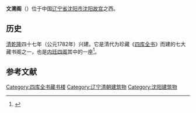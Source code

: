 '''文溯阁'''（{{lang-mnc|ᡧᡠ <br />ᠰᠣᠩᡴᠣᠨ <br />ᠠᠰᠠᡵᡳ|v=šu songkon asari}}）位于中国[[辽宁省|辽宁省]][[沈阳市|沈阳市]][[沈阳故宫|沈阳故宫]]之西。

==历史==
[[清朝|清]][[乾隆|乾隆]]四十七年（公元1782年）兴建。它是清代为珍藏《[[四库全书|四库全书]]》而建的七大藏书阁之一，也是[[内廷四阁|内廷四阁]]其中的一座<ref name="中国网">{{cite web |title=沈阳文溯阁' |publisher=中国网 |url=http://www.china.com.cn/zhuanti2005/txt/2004-05/18/content_5566675.htm |access-date=2013-05-25 |archive-date=2016-03-05 |archive-url=https://web.archive.org/web/20160305042040/http://www.china.com.cn/zhuanti2005/txt/2004-05/18/content_5566675.htm |dead-url=no }}</ref>。
==参考文献==
{{Reflist}}

{{中国古代藏书楼}}
[[Category:四库全书藏书楼|Category:四库全书藏书楼]]
[[Category:辽宁清朝建筑物|Category:辽宁清朝建筑物]]
[[Category:沈阳建筑物|Category:沈阳建筑物]]

{{coord|41|47|56|N|123|27|15|E|region:CN_type:landmark|display=title}}